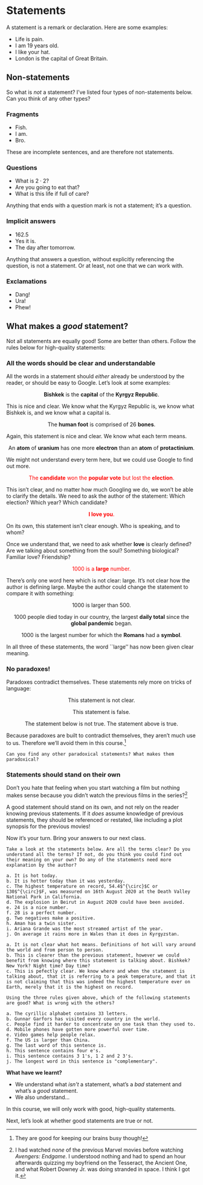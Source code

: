 # Statements

A statement is a remark or declaration. Here are some examples:

- Life is pain.
- I am 19 years old.
- I like your hat.
- London is the capital of Great Britain.

## Non-statements    

So what is *not* a statement? I've listed four types of non-statements below. Can you think of any other types?

### Fragments

- Fish.
- I am.
- Bro.

These are incomplete sentences, and are therefore not statements.
    
### Questions

- What is $2 \cdot 2$?
- Are you going to eat that?
- What is this life if full of care?

Anything that ends with a question mark is not a statement; it's a question.
    
### Implicit answers

- $162.5$
- Yes it is.
- The day after tomorrow.

Anything that answers a question, without explicitly referencing the question, is not a statement. Or at least, not one that we can work with.
    
### Exclamations

- Dang!
- Ura!
- Phew!

## What makes a *good* statement?

Not all statements are equally good! Some are better than others. Follow the rules below for high-quality statements:
    
### All the words should be clear and understandable

All the words in a statement should *either* already be understood by the reader, or should be easy to Google. Let's look at some examples:

<center>

**Bishkek** is the **capital** of the **Kyrgyz Republic**.

</center>

This is nice and clear. We know what the Kyrgyz Republic is, we know what Bishkek is, and we know what a capital is.

<center>

The **human foot** is comprised of 26 **bones**.

</center>

Again, this statement is nice and clear. We know what each term means.
    
<center>

An **atom** of **uranium** has one more **electron** than an **atom** of **protactinium**.

</center>

We might not understand every term here, but we could use Google to find out more.
    
<center>

<span style="color:red">The **candidate** won the **popular vote** but lost the **election**.</span>

</center>

This isn't clear, and no matter how much Googling we do, we won't be able to clarify the details. We need to ask the author of the statement: Which election? Which year? Which candidate?
    
<center>

<span style="color:red">**I love you**.

</center>

On its own, this statement isn't clear enough. Who is speaking, and to whom?

Once we understand that, we need to ask whether **love** is clearly defined? Are we talking about something from the soul? Something biological? Familiar love? Friendship?
    
<center>
        
<span style="color:red">1000 is a **large** number.

</center>

There's only one word here which is not clear: large. It's not clear how the author is defining large. Maybe the author could change the statement to compare it with something:

<center>

1000 is larger than 500.

1000 people died today in our country, the largest **daily total** since the **global pandemic** began.
        
1000 is the largest number for which the **Romans** had a **symbol**.
        
</center>

In all three of these statements, the word ``large'' has now  been given clear meaning.

### No paradoxes!

Paradoxes contradict themselves. These statements rely more on tricks of language:
    
<center>

This statement is not clear.

This statement is false.

The statement below is not true.
The statement above is true. 

</center>
            
Because paradoxes are built to contradict themselves, they aren't much use to us. Therefore we'll avoid them in this course.^[They are good for keeping our brains busy though!]

<div class="alert alert-danger" role="alert">
```exercise
Can you find any other paradoxical statements? What makes them paradoxical?
```  
</div>

### Statements should stand on their own

Don't you hate that feeling when you start watching a film but nothing makes sense because you didn't watch the previous films in the series?^[I had watched *none* of the previous Marvel movies before watching *Avengers: Endgame*. I understood nothing and had to spend an hour afterwards quizzing my boyfriend on the Tesseract, the Ancient One, and what Robert Downey Jr. was doing stranded in space. I think I got it.]
    
A good statement should stand on its own, and not rely on the reader knowing previous statements. If it *does* assume knowledge of previous statements, they should be referenced or restated, like including a plot synopsis for the previous movies!

Now it's your turn. Bring your answers to our next class. 

<div class="alert alert-info" role="alert">
```exercise
Take a look at the statements below. Are all the terms clear? Do you understand all the terms? If not, do you think you could find out their meaning on your own? Do any of the statements need more explanation by the author?
    
a. It is hot today.
b. It is hotter today than it was yesterday.
c. The highest temperature on record, 54.4$^{\circ}$C or 130$^{\circ}$F, was measured on 16th August 2020 at the Death Valley National Park in California.
d. The explosion in Beirut in August 2020 could have been avoided.
e. 24 is a nice number.
f. 28 is a perfect number.
g. Two negatives make a positive.
h. Aman has a twin sister.
i. Ariana Grande was the most streamed artist of the year.
j. On average it rains more in Wales than it does in Kyrgyzstan.
```

```solution
a. It is not clear what hot means. Definitions of hot will vary around the world and from person to person.
b. This is clearer than the previous statement, however we could benefit from knowing where this statement is talking about. Bishkek? New York? Night time? Day time?
c. This is pefectly clear. We know where and when the statement is talking about, that it is referring to a peak temperature, and that it is not claiming that this was indeed the highest temperature ever on Earth, merely that it is the highest on record.

```

```exercise
Using the three rules given above, which of the following statements are good? What is wrong with the others?
    
a. The cyrillic alphabet contains 33 letters.
b. Gunnar Garfors has visited every country in the world.
c. People find it harder to concentrate on one task than they used to.
d. Mobile phones have gotten more powerful over time.
e. Video games help people relax.
f. The US is larger than China.
g. The last word of this sentence is.
h. This sentence contains four e's.
i. This sentence contains 3 1's, 1 2 and 2 3's.
j. The longest word in this sentence is "complementary".
```
</div>

<div class="alert alert-success" role="alert">
<strong> What have we learnt? </strong> 

- We understand what *isn't* a statement, what's a *bad* statement and what's a *good* statement. 
- We also understand... 

</div>
    
        
In this course, we will only work with good, high-quality statements.
        
Next, let's look at whether good statements are true or not. 
